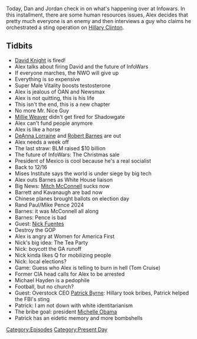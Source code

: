 {{DEFAULTSORT:
    #_EPISODE_0512:December 16-17, 2020
}}{{Episode
    | title             = December 16-17, 2020
    | caption           = Listen to this episode on [https://knowledgefight.libsyn.com/512-december-16-17-2020 Libsyn] [https://open.spotify.com/episode/4Y6o1MWaRnbrRzEH5dxBfN Spotify], Read the [[Transcript/512: December 16-17, 2020|Unofficial Transcript]], View discussion on [https://reddit.com/kfhlmy Reddit]
    | episodeNumber     = 512
    | length            = 01:40:02
    | airDate           = December 18, 2020
    | coverageStartDate = December 16, 2020
    | coverageEndDate   = December 17, 2020
    | episodeType       = [[:Category:Present Day|Present Day]]
    | appearance        = [[David Knight]], [[Millie Weaver]], [[DeAnna Lorraine]], [[Robert Barnes]], [[Mitch McConnell]], [[Amy Coney Barrett]], [[Brett Kavanaugh]], [[Rand Paul]], [[Mike Pence]], [[Nick Fuentes]], [[Tom Cruise]], [[Michael Hayden]], [[Patrick Byrne]]
    | oocDrop           = My job is as tough as being the president
    | previousEpisode   = [[511: The 12/12 Rallies]]
    | nextEpisode       = [[513: December 18, 2020]]
}}

{{Stub}}

Today, Dan and Jordan check in on what's happening over at Infowars. In this installment, there are some human resources issues, Alex decides that pretty much everyone is an enemy and then interviews a guy who claims he orchestrated a sting operation on [[Hillary Clinton]].

==Tidbits==

*[[David Knight]] is fired!
*Alex talks about firing David and the future of InfoWars
*If everyone marches, the NWO will give up
*Everything is so expensive
*Super Male Vitality boosts testosterone
*Alex is jealous of OAN and Newsmax
*Alex is not quitting, this is his life
*This isn't the end, this is a new chapter
*No more Mr. Nice Guy
*[[Millie Weaver]] didn't get fired for Shadowgate
*Alex can't fund people anymore
*Alex is like a horse
*[[DeAnna Lorraine]] and [[Robert Barnes]] are out
*Alex needs a week off
*The last straw: BLM raised $10 billion
*The future of InfoWars: The Christmas sale
*President of Mexico is cool because he's a real socialist
*Back to 12/16
*Mises Institute says the world is under siege by big tech
*Alex outs Barnes as White House liaison
*Big News: [[Mitch McConnell]] sucks now
*Barrett and Kavanaugh are bad now
*Chinese planes brought ballots on election day
*Rand Paul/Mike Pence 2024
*Barnes: it was McConnell all along
*Barnes: Pence is bad
*Guest: [[Nick Fuentes]]
*Destroy the GOP
*Alex is angry at Women for America First
*Nick's big idea: The Tea Party
*Nick: boycott the GA runoff
*Nick kinda likes Q for mobilizing people
*Nick: local elections?
*Game: Guess who Alex is telling to burn in hell (Tom Cruise)
*Former CIA head calls for Alex to be arrested
*Michael Hayden is a pedophile
*Football, but no church?
*Guest: Overstock CEO [[Patrick Byrne]]: Hillary took bribes, Patrick helped the FBI's sting
*Patrick: I am not down with white identitarianism
*The bribe goal: president [[Michelle Obama]]
*Patrick has an eidetic memory and more bombshells

[[Category:Episodes]]
[[Category:Present Day]]
